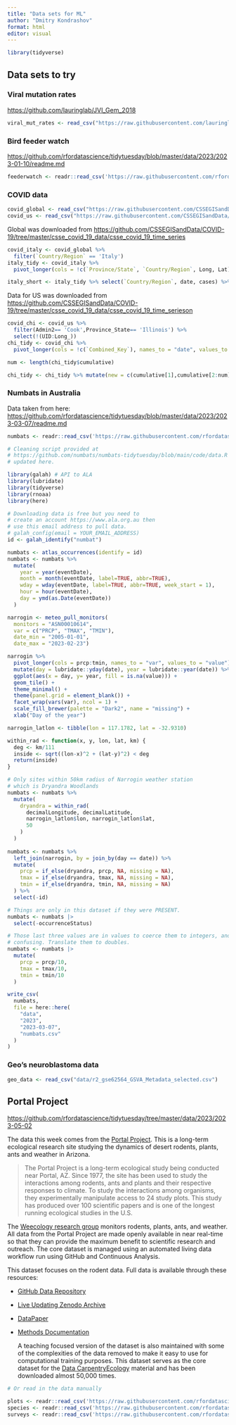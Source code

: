 ```yaml
---
title: "Data sets for ML"
author: "Dmitry Kondrashov"
format: html
editor: visual
---
```


```r
library(tidyverse)
```

## Data sets to try

### Viral mutation rates

<https://github.com/lauringlab/JVI_Gem_2018>

```r
viral_mut_rates <- read_csv("https://raw.githubusercontent.com/lauringlab/JVI_Gem_2018/master/Figure_1_mu_and_K_data.csv")
```

### Bird feeder watch

<https://github.com/rfordatascience/tidytuesday/blob/master/data/2023/2023-01-10/readme.md>

```r
feederwatch <- readr::read_csv('https://raw.githubusercontent.com/rfordatascience/tidytuesday/master/data/2023/2023-01-10/PFW_2021_public.csv')
```

### COVID data

```r
covid_global <- read_csv("https://raw.githubusercontent.com/CSSEGISandData/COVID-19/master/csse_covid_19_data/csse_covid_19_time_series/time_series_covid19_confirmed_global.csv")
covid_us <- read_csv("https://raw.githubusercontent.com/CSSEGISandData/COVID-19/master/csse_covid_19_data/csse_covid_19_time_series/time_series_covid19_confirmed_US.csv")
```

Global was downloaded from <https://github.com/CSSEGISandData/COVID-19/tree/master/csse_covid_19_data/csse_covid_19_time_series>

```r
covid_italy <- covid_global %>% 
  filter(`Country/Region` == 'Italy')
italy_tidy <- covid_italy %>% 
  pivot_longer(cols = !c(`Province/State`, `Country/Region`, Long, Lat), names_to = "date", values_to = "cases")

italy_short <- italy_tidy %>% select(`Country/Region`, date, cases) %>%  filter (mdy(date) %in% seq(ymd('2020-02-01'),ymd('2020-03-29'), by = 'days'))
```

Data for US was downloaded from <https://github.com/CSSEGISandData/COVID-19/tree/master/csse_covid_19_data/csse_covid_19_time_serieson>

```r
covid_chi <- covid_us %>% 
  filter(Admin2== 'Cook',Province_State== 'Illinois') %>%
  select(!(UID:Long_))
chi_tidy <- covid_chi %>% 
  pivot_longer(cols = !c(`Combined_Key`), names_to = "date", values_to = "cumulative")

num <- length(chi_tidy$cumulative)

chi_tidy <- chi_tidy %>% mutate(new = c(cumulative[1],cumulative[2:num]) - c(0,cumulative[1:(num-1)]))
```

### Numbats in Australia

Data taken from here: <https://github.com/rfordatascience/tidytuesday/blob/master/data/2023/2023-03-07/readme.md>

```r
numbats <- readr::read_csv('https://raw.githubusercontent.com/rfordatascience/tidytuesday/master/data/2023/2023-03-07/numbats.csv')
```

```r
# Cleaning script provided at
# https://github.com/numbats/numbats-tidytuesday/blob/main/code/data.R Slightly
# updated here.

library(galah) # API to ALA
library(lubridate)
library(tidyverse)
library(rnoaa)
library(here)

# Downloading data is free but you need to 
# create an account https://www.ala.org.au then
# use this email address to pull data.
# galah_config(email = YOUR_EMAIL_ADDRESS)
id <- galah_identify("numbat")

numbats <- atlas_occurrences(identify = id)
numbats <- numbats %>%
  mutate(
    year = year(eventDate),
    month = month(eventDate, label=TRUE, abbr=TRUE),
    wday = wday(eventDate, label=TRUE, abbr=TRUE, week_start = 1),
    hour = hour(eventDate),
    day = ymd(as.Date(eventDate))
  )

narrogin <- meteo_pull_monitors(
  monitors = "ASN00010614",
  var = c("PRCP", "TMAX", "TMIN"),
  date_min = "2005-01-01",
  date_max = "2023-02-23")

narrogin %>%
  pivot_longer(cols = prcp:tmin, names_to = "var", values_to = "value") %>%
  mutate(day = lubridate::yday(date), year = lubridate::year(date)) %>%
  ggplot(aes(x = day, y= year, fill = is.na(value))) +
  geom_tile() +
  theme_minimal() +
  theme(panel.grid = element_blank()) +
  facet_wrap(vars(var), ncol = 1) +
  scale_fill_brewer(palette = "Dark2", name = "missing") +
  xlab("Day of the year")

narrogin_latlon <- tibble(lon = 117.1782, lat = -32.9310)

within_rad <- function(x, y, lon, lat, km) {
  deg <- km/111
  inside <- sqrt((lon-x)^2 + (lat-y)^2) < deg
  return(inside)
}

# Only sites within 50km radius of Narrogin weather station
# which is Dryandra Woodlands
numbats <- numbats %>%
  mutate(
    dryandra = within_rad(
      decimalLongitude, decimalLatitude, 
      narrogin_latlon$lon, narrogin_latlon$lat,
      50
    )
  )
  
numbats <- numbats %>% 
  left_join(narrogin, by = join_by(day == date)) %>%
  mutate(
    prcp = if_else(dryandra, prcp, NA, missing = NA),
    tmax = if_else(dryandra, tmax, NA, missing = NA),
    tmin = if_else(dryandra, tmin, NA, missing = NA)
  ) %>%
  select(-id)

# Things are only in this dataset if they were PRESENT.
numbats <- numbats |> 
  select(-occurrenceStatus)

# Those last three values are in values to coerce them to integers, and might be
# confusing. Translate them to doubles.
numbats <- numbats |> 
  mutate(
    prcp = prcp/10,
    tmax = tmax/10,
    tmin = tmin/10
  )

write_csv(
  numbats, 
  file = here::here(
    "data",
    "2023",
    "2023-03-07",
    "numbats.csv"
  )
)
```

### Geo's neuroblastoma data

```r
geo_data <- read_csv("data/r2_gse62564_GSVA_Metadata_selected.csv")
```

## Portal Project

<https://github.com/rfordatascience/tidytuesday/tree/master/data/2023/2023-05-02>

The data this week comes from the [Portal Project](https://portal.weecology.org/). This is a long-term ecological research site studying the dynamics of desert rodents, plants, ants and weather in Arizona.

> The Portal Project is a long-term ecological study being conducted near Portal, AZ. Since 1977, the site has been used to study the interactions among rodents, ants and plants and their respective responses to climate. To study the interactions among organisms, they experimentally manipulate access to 24 study plots. This study has produced over 100 scientific papers and is one of the longest running ecological studies in the U.S.

The [Weecology research group](https://www.weecology.org/) monitors rodents, plants, ants, and weather. All data from the Portal Project are made openly available in near real-time so that they can provide the maximum benefit to scientific research and outreach. The core dataset is managed using an automated living data workflow run using GitHub and Continuous Analysis.

This dataset focuses on the rodent data. Full data is available through these resources:

-   [GitHub Data Repository](https://github.com/weecology/PortalData)

-   [Live Updating Zenodo Archive](https://doi.org/10.5281/zenodo.1215988)

-   [DataPaper](https://www.biorxiv.org/content/early/2018/05/28/332783)

-   [Methods Documentation](https://github.com/weecology/PortalData/blob/master/SiteandMethods/Methods.md)

    A teaching focused version of the dataset is also maintained with some of the complexities of the data removed to make it easy to use for computational training purposes. This dataset serves as the core dataset for the [Data CarpentryEcology](https://datacarpentry.org/ecology-workshop/) material and has been downloaded almost 50,000 times.

```r
# Or read in the data manually

plots <- readr::read_csv('https://raw.githubusercontent.com/rfordatascience/tidytuesday/master/data/2023/2023-05-02/plots.csv')
species <- readr::read_csv('https://raw.githubusercontent.com/rfordatascience/tidytuesday/master/data/2023/2023-05-02/species.csv')
surveys <- readr::read_csv('https://raw.githubusercontent.com/rfordatascience/tidytuesday/master/data/2023/2023-05-02/surveys.csv')

```
